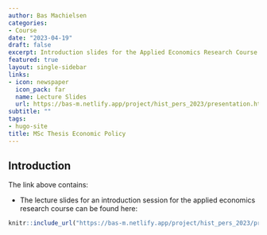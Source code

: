 ```yaml
---
author: Bas Machielsen
categories:
- Course
date: "2023-04-19"
draft: false
excerpt: Introduction slides for the Applied Economics Research Course (BSc 3)
featured: true
layout: single-sidebar
links:
- icon: newspaper
  icon_pack: far
  name: Lecture Slides
  url: https://bas-m.netlify.app/project/hist_pers_2023/presentation.html
subtitle: ""
tags:
- hugo-site
title: MSc Thesis Economic Policy
---
```


## Introduction

The link above contains:
  
- The lecture slides for an introduction session for the applied economics research course can be found here:

```r
knitr::include_url("https://bas-m.netlify.app/project/hist_pers_2023/presentation.html")
```